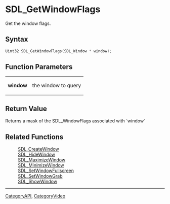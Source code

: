 = SDL_GetWindowFlags =

Get the window flags.

== Syntax ==

<syntaxhighlight lang='c'>
Uint32 SDL_GetWindowFlags(SDL_Window * window);
</syntaxhighlight>

== Function Parameters ==

{|
|'''window'''
|the window to query
|}

== Return Value ==

Returns a mask of the SDL_WindowFlags associated with `window`

== Related Functions ==

:[[SDL_CreateWindow]]
:[[SDL_HideWindow]]
:[[SDL_MaximizeWindow]]
:[[SDL_MinimizeWindow]]
:[[SDL_SetWindowFullscreen]]
:[[SDL_SetWindowGrab]]
:[[SDL_ShowWindow]]

----
[[CategoryAPI]], [[CategoryVideo]]


